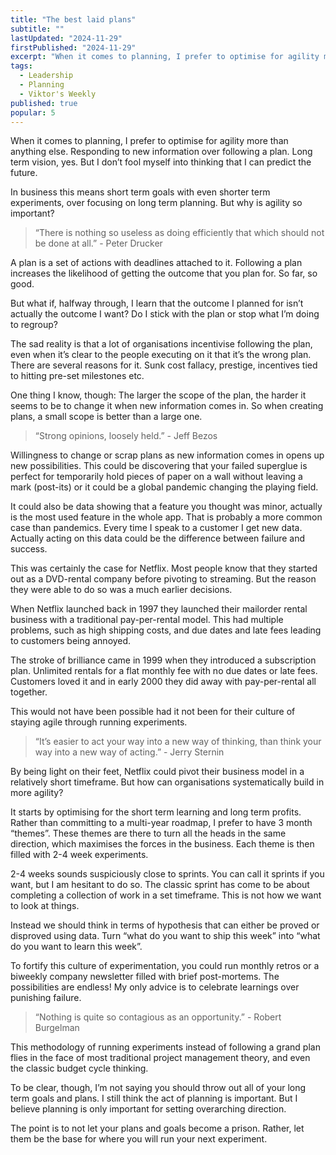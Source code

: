 ```yaml
---
title: "The best laid plans"
subtitle: ""
lastUpdated: "2024-11-29"
firstPublished: "2024-11-29"
excerpt: "When it comes to planning, I prefer to optimise for agility more than anything else. Responding to new information over following a plan. Long term vision, yes. But I don’t fool myself into thinking that I can predict the future."
tags:
  - Leadership
  - Planning
  - Viktor's Weekly
published: true
popular: 5
---
```


When it comes to planning, I prefer to optimise for agility more than anything else. Responding to new information over following a plan. Long term vision, yes. But I don’t fool myself into thinking that I can predict the future.

In business this means short term goals with even shorter term experiments, over focusing on long term planning. But why is agility so important?

> “There is nothing so useless as doing efficiently that which should not be done at all.” - Peter Drucker

A plan is a set of actions with deadlines attached to it. Following a plan increases the likelihood of getting the outcome that you plan for. So far, so good.

But what if, halfway through, I learn that the outcome I planned for isn’t actually the outcome I want? Do I stick with the plan or stop what I’m doing to regroup?

The sad reality is that a lot of organisations incentivise following the plan, even when it’s clear to the people executing on it that it’s the wrong plan. There are several reasons for it. Sunk cost fallacy, prestige, incentives tied to hitting pre-set milestones etc.

One thing I know, though: The larger the scope of the plan, the harder it seems to be to change it when new information comes in. So when creating plans, a small scope is better than a large one.

> “Strong opinions, loosely held.” - Jeff Bezos

Willingness to change or scrap plans as new information comes in opens up new possibilities. This could be discovering that your failed superglue is perfect for temporarily hold pieces of paper on a wall without leaving a mark (post-its) or it could be a global pandemic changing the playing field.

It could also be data showing that a feature you thought was minor, actually is the most used feature in the whole app. That is probably a more common case than pandemics. Every time I speak to a customer I get new data. Actually acting on this data could be the difference between failure and success.

This was certainly the case for Netflix. Most people know that they started out as a DVD-rental company before pivoting to streaming. But the reason they were able to do so was a much earlier decisions.

When Netflix launched back in 1997 they launched their mailorder rental business with a traditional pay-per-rental model. This had multiple problems, such as high shipping costs, and due dates and late fees leading to customers being annoyed.

The stroke of brilliance came in 1999 when they introduced a subscription plan. Unlimited rentals for a flat monthly fee with no due dates or late fees. Customers loved it and in early 2000 they did away with pay-per-rental all together.

This would not have been possible had it not been for their culture of staying agile through running experiments.

> “It’s easier to act your way into a new way of thinking, than think your way into a new way of acting.” - Jerry Sternin

By being light on their feet, Netflix could pivot their business model in a relatively short timeframe. But how can organisations systematically build in more agility?

It starts by optimising for the short term learning and long term profits. Rather than committing to a multi-year roadmap, I prefer to have 3 month “themes”. These themes are there to turn all the heads in the same direction, which maximises the forces in the business. Each theme is then filled with 2-4 week experiments.

2-4 weeks sounds suspiciously close to sprints. You can call it sprints if you want, but I am hesitant to do so. The classic sprint has come to be about completing a collection of work in a set timeframe. This is not how we want to look at things.

Instead we should think in terms of hypothesis that can either be proved or disproved using data. Turn “what do you want to ship this week” into “what do you want to learn this week”.

To fortify this culture of experimentation, you could run monthly retros or a biweekly company newsletter filled with brief post-mortems. The possibilities are endless! My only advice is to celebrate learnings over punishing failure.

> “Nothing is quite so contagious as an opportunity.” - Robert Burgelman

This methodology of running experiments instead of following a grand plan flies in the face of most traditional project management theory, and even the classic budget cycle thinking.

To be clear, though, I’m not saying you should throw out all of your long term goals and plans. I still think the act of planning is important. But I believe planning is only important for setting overarching direction.

The point is to not let your plans and goals become a prison. Rather, let them be the base for where you will run your next experiment.